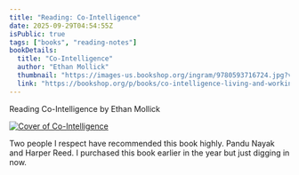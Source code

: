 ```yaml
---
title: "Reading: Co-Intelligence"
date: 2025-09-29T04:54:55Z
isPublic: true
tags: ["books", "reading-notes"]
bookDetails:
  title: "Co-Intelligence"
  author: "Ethan Mollick"
  thumbnail: "https://images-us.bookshop.org/ingram/9780593716724.jpg?v=b77c7d5f04984f0c5538475572c60ad9"
  link: "https://bookshop.org/p/books/co-intelligence-living-and-working-with-ai-ethan-mollick/197600732e224dd9?ean=9780593716724&digital=t"
---
```


Reading Co-Intelligence by Ethan Mollick

<p>
  <a href="https://bookshop.org/p/books/co-intelligence-living-and-working-with-ai-ethan-mollick/197600732e224dd9?ean=9780593716724&digital=t" title="View on bookshop.org">
    <img src="https://images-us.bookshop.org/ingram/9780593716724.jpg?v=b77c7d5f04984f0c5538475572c60ad9" alt="Cover of Co-Intelligence" class="book-cover" />
  </a>
</p>

Two people I respect have recommended this book highly. Pandu Nayak and Harper Reed. I purchased this book earlier in the year but just digging in now.
